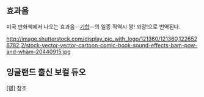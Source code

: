 == 효과음 ==

미국 만화책에서 나오는 효과음--[[와무우|기합]]--의 일종
직역시 꽝! 꽈광!으로 번역된다.

http://image.shutterstock.com/display_pic_with_logo/121360/121360,1226526782,2/stock-vector-vector-cartoon-comic-book-sound-effects-bam-pow-and-wham-20440915.jpg

== 잉글랜드 출신 보컬 듀오 ==
[왬] 참조
